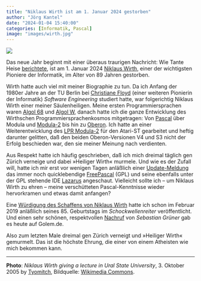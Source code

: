 ```yaml
---
title: "Niklaus Wirth ist am 1. Januar 2024 gestorben"
author: "Jörg Kantel"
date: "2024-01-04 15:40:00"
categories: [Informatik, Pascal]
image: "images/wirth.jpg"
---
```


[![](images/wirth-b.jpg)](https://commons.wikimedia.org/wiki/File:Niklaus_Wirth,_UrGU.jpg?uselang=de)

Das neue Jahr beginnt mit einer überaus traurigen Nachricht: Wie Tante Heise [berichtete](https://www.heise.de/news/Niklaus-Wirth-ist-gestorben-9587020.html), ist am 1. Januar 2024 [Niklaus Wirth](https://de.wikipedia.org/wiki/Niklaus_Wirth), einer der wichtigsten Pioniere der Informatik, im Alter von 89&nbsp;Jahren gestorben. 

Wirth hatte auch viel mit meiner Biographie zu tun. Da ich Anfang der 1980er Jahre an der TU&nbsp;Berlin bei [Christiane Floyd](https://de.wikipedia.org/wiki/Christiane_Floyd) (einer weiteren Pionierin der Informatik) *Software Engineering* studiert hatte, war folgerichtig Niklaus Wirth einer meiner Säulenheiligen. Meine ersten Programmiersprachen waren [Algol 68](https://de.wikipedia.org/wiki/Algol_68) und [Algol W](https://de.wikipedia.org/wiki/Algol_W), danach hatte ich die ganze Entwicklung des Wirthschen Programmiersprachenkosmos mitgetragen: Von [Pascal](http://cognitiones.kantel-chaos-team.de/programmierung/pascal.html) über Modula und [Modula-2](http://cognitiones.kantel-chaos-team.de/programmierung/modula2.html) bis hin zu [Oberon](http://cognitiones.kantel-chaos-team.de/programmierung/oberon.html). Ich hatte an einer Weiterentwicklung des [LPR Modula-2](https://www.stcarchiv.de/stc1993/03/and-und-eventmultiple-in-lpr-modula-2) für den Atari-ST gearbeitet und heftig darunter gelitten, daß den beiden Oberon-Versionen V4 und S3 nicht der Erfolg beschieden war, den sie meiner Meinung nach verdienten.

Aus Respekt hatte ich häufig geschrieben, daß ich mich dreimal täglich gen Zürich verneige und dabei »Heiliger Wirth« murmele. Und wie es der Zufall will, hatte ich mir erst vor wenigen Tagen anläßlich einer [Update-Meldung](https://forum.lazarus.freepascal.org/index.php/topic,65631.0.html) das immer noch quicklebendige [FreePascal](http://cognitiones.kantel-chaos-team.de/programmierung/freepascal.html) (GPL) und seine ebenfalls unter der GPL stehende IDE [Lazarus](https://www.lazarus-ide.org/) angeschaut. Vielleicht sollte ich -- um Niklaus Wirth zu ehren -- meine verschütteten Pascal-Kenntnisse wieder hervorkramen und etwas damit anfangen?

Eine [Würdigung des Schaffens von Niklaus Wirth](http://blog.schockwellenreiter.de/2019/02/2019021501.html) hatte ich schon im Februar 2019 anläßlich seines 85. Geburtstags im *Schockwellenreiter* veröffentlicht. Und einen sehr schönen, respektvollen [Nachruf](https://www.golem.de/news/nachruf-informatiker-und-pascal-erfinder-niklaus-wirth-gestorben-2401-180806.html) von *Sebastian Grüner* gab es heute auf Golem.de.

Also zum letzten Male dreimal gen Zürich verneigt und »Heiliger Wirth« gemurmelt. Das ist die höchste Ehrung, die einer von einem Atheisten wie mich bekommen kann.

---

**Photo**: *Niklaus Wirth giving a lecture in Ural State University*, 3. Oktober 2005 by [Tyomitch](https://en.wikipedia.org/wiki/User:Tyomitch), Bildquelle: [Wikimedia Commons](https://commons.wikimedia.org/wiki/File:Niklaus_Wirth,_UrGU.jpg?uselang=de).